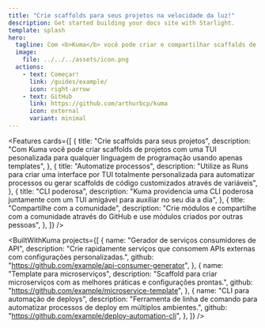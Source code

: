 ```yaml
---
title: "Crie scaffolds para seus projetos na velocidade da luz!"
description: Get started building your docs site with Starlight.
template: splash
hero:
  tagline: Com <b>Kuma</b> você pode criar e compartilhar scaffalds de projetos para qualquer linguagem de programação com uma TUI intuiva sem precisar de muito esforço!
  image:
    file: ../../../assets/icon.png
  actions:
    - text: Começar!
      link: /guides/example/
      icon: right-arrow
    - text: GitHub
      link: https://github.com/arthurbcp/kuma
      icon: external
      variant: minimal
---
```



<Features
  cards={[
    {
      title: "Crie scaffolds para seus projetos",
      description:
        "Com Kuma você pode criar scaffolds de projetos com uma TUI pesonalizada para qualquer linguagem de programação usando apenas templates",
    },
    {
      title: "Automatize processos",
      description:
        "Utilize as Runs para criar uma interface por TUI totalmente personalizada para automatizar processos ou gerar scaffolds de código customizados através de variáveis",
    },
    {
      title: "CLI poderosa",
      description:
        "Kuma providencia uma CLI poderosa juntamente com um TUI amigável para auxiliar no seu dia a dia",
    },
    {
      title: "Compartilhe com a comunidade",
      description:
        "Crie módulos e compartilhe com a comunidade através do GitHub e use módulos criados por outras pessoas",
    },
  ]}
/>

<BuiltWithKuma
  projects={[
    {
      name: "Gerador de serviços consumidores de API",
      description:
        "Crie rapidamente serviços que consomem APIs externas com configurações personalizadas.",
      github: "https://github.com/example/api-consumer-generator",
    },
    {
      name: "Template para microserviços",
      description:
        "Scaffold para criar microserviços com as melhores práticas e configurações prontas.",
      github: "https://github.com/example/microservice-template",
    },
    {
      name: "CLI para automação de deploys",
      description:
        "Ferramenta de linha de comando para automatizar processos de deploy em múltiplos ambientes.",
      github: "https://github.com/example/deploy-automation-cli",
    },
  ]}
/>
